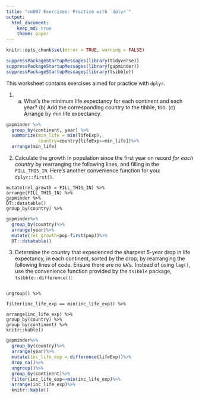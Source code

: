 ```yaml
---
title: "cm007 Exercises: Practice with `dplyr`"
output: 
  html_document:
    keep_md: true
    theme: paper
---
```


<!---The following chunk allows errors when knitting--->

```r
knitr::opts_chunk$set(error = TRUE, warning = FALSE)
```

```r
suppressPackageStartupMessages(library(tidyverse))
suppressPackageStartupMessages(library(gapminder))
suppressPackageStartupMessages(library(tsibble))
```


This worksheet contains exercises aimed for practice with `dplyr`. 


1. (a) What's the minimum life expectancy for each continent and each year? (b) Add the corresponding country to the tibble, too. (c) Arrange by min life expectancy.

```r
gapminder %>% 
  group_by(continent, year) %>% 
  summarize(min_life = min(lifeExp),
            country=country[lifeExp==min_life])%>%
  arrange(min_life)
```

2. Calculate the growth in population since the first year on record _for each country_ by rearranging the following lines, and filling in the `FILL_THIS_IN`. Here's another convenience function for you: `dplyr::first()`. 

```
mutate(rel_growth = FILL_THIS_IN) %>% 
arrange(FILL_THIS_IN) %>% 
gapminder %>% 
DT::datatable()
group_by(country) %>% 
```

```r
gapminder%>% 
  group_by(country)%>%
  arrange(year)%>%
  mutate(rel_growth=pop-first(pop))%>%
  DT::datatable()
```


3. Determine the country that experienced the sharpest 5-year drop in life expectancy, in each continent, sorted by the drop, by rearranging the following lines of code. Ensure there are no `NA`'s. Instead of using `lag()`, use the convenience function provided by the `tsibble` package, `tsibble::difference()`:

```

ungroup() %>% 

filter(inc_life_exp == min(inc_life_exp)) %>% 

arrange(inc_life_exp) %>% 
group_by(country) %>% 
group_by(continent) %>% 
knitr::kable()
```

```r

gapminder%>%
  group_by(country)%>%
  arrange(year)%>%
  mutate(inc_life_exp = difference(lifeExp))%>%
  drop_na()%>%
  ungroup()%>%
  group_by(continent)%>%
  filter(inc_life_exp==min(inc_life_exp)%>%
  arrange(inc_life_exp)%>%
  knitr::kable()

```


